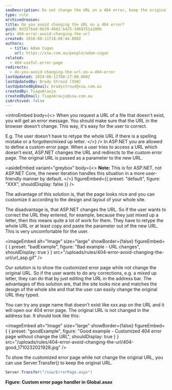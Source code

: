 ```yaml
---
seoDescription: Do not change the URL on a 404 error, keep the original URL intact to enable easy corrections for users
type: rule
archivedreason:
title: Do you avoid changing the URL on a 404 error?
guid: 0d3576ad-6b39-4682-b425-3d68751a100b
uri: 404-error-avoid-changing-the-url
created: 2016-08-11T18:08:44.000Z
authors:
  - title: Adam Cogan
    url: https://ssw.com.au/people/adam-cogan
related:
  - 404-useful-error-page
redirects:
  - do-you-avoid-changing-the-url-on-a-404-error
lastUpdated: 2024-06-11T00:27:00.000Z
lastUpdatedBy: Brady Stroud [SSW]
lastUpdatedByEmail: bradystroud@ssw.com.au
createdBy: TiagoAraujo
createdByEmail: TiagoAraujo@ssw.com.au
isArchived: false
---
```


<introEmbed
  body={<>
When you request a URL of a file that doesn't exist, you will get an error message. You should make sure that the URL in the browser doesn't change. This way, it's easy for the user to correct.

E.g. The user doesn't have to retype the whole URL if there is a spelling mistake or a forgotten/mixed up letter.
  </>}
/>
In ASP.NET you are allowed to define a custom error page. When a user tries to access a URL which doesn't exist, ASP.NET changes the URL and redirects to the custom error page. The original URL is passed as a parameter to the new URL.


<asideEmbed
  variant="greybox"
  body={<>
    **Note:** This is for ASP.NET, not ASP.NET Core, the newer iteration handles this situation in a more user-friendly manner by default.
  </>}
  figureEmbed={{
    preset: "default",
    figure: "XXX",
    shouldDisplay: false
  }}
/>


The advantage of this solution is, that the page looks nice and you can customize it according to the design and layout of your whole site.

The disadvantage is, that ASP.NET changes the URL. So if the user wants to correct the URL they entered, for example, because they just mixed up a letter, then this means quite a lot of work for them. They have to retype the whole URL or at least copy and paste the parameter out of the new URL. This is very uncomfortable for the user.

<imageEmbed
  alt="Image"
  size="large"
  showBorder={false}
  figureEmbed={ {
    preset: "badExample",
    figure: "Bad example - URL changes",
    shouldDisplay: true
  } }
  src="/uploads/rules/404-error-avoid-changing-the-url/url_asp.gif"
/>


Our solution is to show the customized error page while not change the original URL. So if the user wants to do any corrections, e.g. a mixed up letter, they can do that by just editing the URL in the address bar.
The advantages of this solution are, that the site looks nice and matches the design of the whole site and that the user can easily change the original URL they typed.

You can try any page name that doesn't exist like xxx.asp on the URL and it will open our 404 error page. The original URL is not changed in the address bar. It should look like this:

<imageEmbed
  alt="Image"
  size="large"
  showBorder={false}
  figureEmbed={ {
    preset: "goodExample",
    figure: "Good example - Customized 404 error page without change the URL",
    shouldDisplay: true
  } }
  src="/uploads/rules/404-error-avoid-changing-the-url/404-good_1710232021928.jpg"
/>


To show the customized error page while not change the original URL, you can use Server.Transfer() to keep the original URL.

```cs
Server.Transfer("/ssw/ErrorPage.aspx")
```

**Figure: Custom error page handler in Global.asax**
